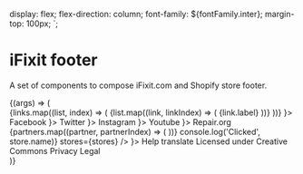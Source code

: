
<Meta title="Footer" />

   display: flex;
   flex-direction: column;
   font-family: ${fontFamily.inter};
   margin-top: 100px;
`;

# iFixit footer

A set of components to compose iFixit.com and Shopify store footer.

<Canvas>
   <Story name="Default footer">
      {(args) => (
         <DemoPage>
            <Footer>
               <Grid
                  templateColumns={{ base: '1fr', sm: 'repeat(3, 1fr)', lg: 'repeat(4, 1fr)' }}
                  gap={space[4]}
                  paddingX={{
                     base: space[5],
                     sm: space[7],
                  }}
                  paddingY={space[7]}
               >
                  {links.map((list, index) => (
                     <FooterList key={index}>
                        {list.map((link, linkIndex) => (
                           <FooterListItem key={linkIndex}>
                              <Link href={link.url} fontWeight={fontWeight.bold}>
                                 {link.label}
                              </Link>
                           </FooterListItem>
                        ))}
                     </FooterList>
                  ))}
                  <FooterList>
                     <FooterListItem>
                        <Link href="#" prefix={<FacebookLogo />}>
                           Facebook
                        </Link>
                     </FooterListItem>
                     <FooterListItem>
                        <Link href="#" prefix={<TwitterLogo />}>
                           Twitter
                        </Link>
                     </FooterListItem>
                     <FooterListItem>
                        <Link href="#" prefix={<InstagramLogo />}>
                           Instagram
                        </Link>
                     </FooterListItem>
                     <FooterListItem>
                        <Link href="#" prefix={<YoutubeLogo />}>
                           Youtube
                        </Link>
                     </FooterListItem>
                     <FooterListItem>
                        <Link href="#" prefix={<RepairOrgLogo />}>
                           Repair.org
                        </Link>
                     </FooterListItem>
                  </FooterList>
                  <GridItem
                     columnEnd={{ sm: 'span 3', lg: 'auto' }}
                     marginTop={{ base: space[6], lg: 'unset' }}
                     justify="center"
                  >
                     <Grid templateColumns="repeat(3, 1fr)" gap={space[4]}>
                        {partners.map((partner, partnerIndex) => (
                           <Link href="#" key={partnerIndex}>
                              <FooterPartner alt={partner.name} source={partner.logo} />
                           </Link>
                        ))}
                     </Grid>
                  </GridItem>
               </Grid>
               <Divider />
               <Grid
                  templateColumns={{ base: '1fr', lg: 'repeat(2, 1fr)' }}
                  gap={space[4]}
                  paddingX={{ base: space[5], sm: space[7] }}
                  paddingY={space[5]}
               >
                  <GridItem>
                     <Stack
                        direction={{ base: 'column', sm: 'row' }}
                        spacing={{ base: space[2], sm: space[8] }}
                     >
                        <StoreMenu
                           initialStoreCode="US"
                           label="Region"
                           onChange={(store) => console.log('Clicked', store.name)}
                           stores={stores}
                        />
                        <Link href="#" suffix={<Globe />}>
                           Help translate
                        </Link>
                     </Stack>
                  </GridItem>
                  <GridItem justify={{ base: 'start', lg: 'end' }} align="center">
                     <Stack
                        align="stretch"
                        direction={{ base: 'column', sm: 'row' }}
                        spacing={{ base: space[2], sm: space[4] }}
                     >
                        <Link href="#">Licensed under Creative Commons</Link>
                        <Divider
                           orientation={DividerOrientation.Vertical}
                           display={{ base: 'none', sm: 'block' }}
                        />
                        <Link href="#">Privacy</Link>
                        <Divider
                           orientation={DividerOrientation.Vertical}
                           display={{ base: 'none', sm: 'block' }}
                        />
                        <Link href="#">Legal</Link>
                     </Stack>
                  </GridItem>
               </Grid>
            </Footer>
         </DemoPage>
      )}
   </Story>
</Canvas>
